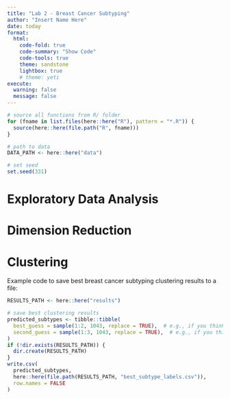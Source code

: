 ```yaml
---
title: "Lab 2 - Breast Cancer Subtyping"
author: "Insert Name Here"
date: today
format: 
  html:
    code-fold: true
    code-summary: "Show Code"
    code-tools: true
    theme: sandstone
    lightbox: true
    # theme: yeti
execute: 
  warning: false
  message: false
---
```


```r
# source all functions from R/ folder
for (fname in list.files(here::here("R"), pattern = "*.R")) {
  source(here::here(file.path("R", fname)))
}

# path to data
DATA_PATH <- here::here("data")

# set seed
set.seed(331)
```

# Exploratory Data Analysis

# Dimension Reduction

# Clustering

Example code to save best breast cancer subtyping clustering results to a file:

```r
RESULTS_PATH <- here::here("results")

# save best clustering results
predicted_subtypes <- tibble::tibble(
  best_guess = sample(1:2, 1043, replace = TRUE),  # e.g., if you think k = 2 is the best
  second_guess = sample(1:3, 1043, replace = TRUE),  # e.g., if you think k = 3 is the second best
)
if (!dir.exists(RESULTS_PATH)) {
  dir.create(RESULTS_PATH)
}
write.csv(
  predicted_subtypes, 
  here::here(file.path(RESULTS_PATH, "best_subtype_labels.csv")), 
  row.names = FALSE
)
```
